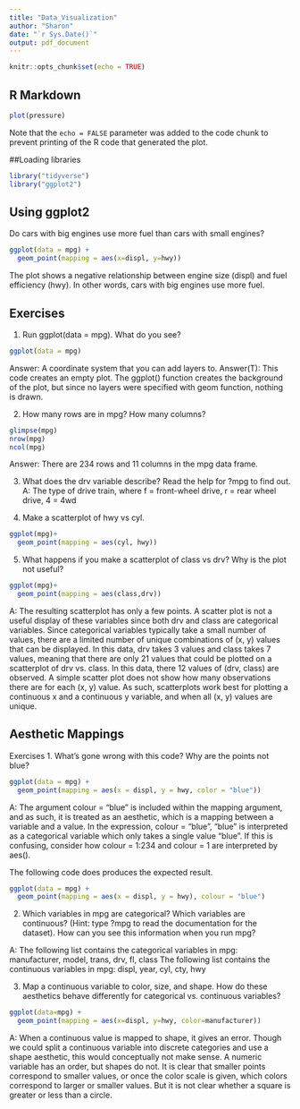 ```yaml
---
title: "Data_Visualization"
author: "Sharon"
date: "`r Sys.Date()`"
output: pdf_document
---
```


```r
knitr::opts_chunk$set(echo = TRUE)
```

## R Markdown

```r
plot(pressure)
```

Note that the `echo = FALSE` parameter was added to the code chunk to prevent printing of the R code that generated the plot.

##Loading libraries

```r
library("tidyverse")
library("ggplot2")
```


## Using ggplot2

Do cars with big engines use more fuel than cars with small engines?

```r
ggplot(data = mpg) +
  geom_point(mapping = aes(x=displ, y=hwy))
```

The plot shows a negative relationship between engine size (displ) and fuel efficiency (hwy). In other words, cars with big engines use more fuel.

## Exercises
1. Run ggplot(data = mpg). What do you see?

```r
ggplot(data = mpg)
```
Answer: A coordinate system that you can add layers to.
Answer(T): This code creates an empty plot. The ggplot() function creates the background of the plot, but since no layers were specified with geom function, nothing is drawn.

2. How many rows are in mpg? How many columns?
```r
glimpse(mpg)
nrow(mpg)
ncol(mpg)
```
Answer: There are 234 rows and 11 columns in the mpg data frame.

3. What does the drv variable describe? Read the help for ?mpg to find out.
A: The type of drive train, where f = front-wheel drive, r = rear wheel drive, 4 = 4wd

4. Make a scatterplot of hwy vs cyl.

```r
ggplot(mpg)+
  geom_point(mapping = aes(cyl, hwy))
```

5. What happens if you make a scatterplot of class vs drv? Why is the plot not useful?

```r
ggplot(mpg)+
  geom_point(mapping = aes(class,drv))
```
A: The resulting scatterplot has only a few points. A scatter plot is not a useful display of these variables since both drv and class are categorical variables. Since categorical variables typically take a small number of values, there are a limited number of unique combinations of (x, y) values that can be displayed. In this data, drv takes 3 values and class takes 7 values, meaning that there are only 21 values that could be plotted on a scatterplot of drv vs. class. In this data, there 12 values of (drv, class) are observed. A simple scatter plot does not show how many observations there are for each (x, y) value. As such, scatterplots work best for plotting a continuous x and a continuous y variable, and when all (x, y) values are unique.

## Aesthetic Mappings

Exercises
1. What’s gone wrong with this code? Why are the points not blue?

```r
ggplot(data = mpg) + 
  geom_point(mapping = aes(x = displ, y = hwy, color = "blue"))
```

A: The argument colour = "blue" is included within the mapping argument, and as such, it is treated as an aesthetic, which is a mapping between a variable and a value. In the expression, colour = "blue", "blue" is interpreted as a categorical variable which only takes a single value "blue". If this is confusing, consider how colour = 1:234 and colour = 1 are interpreted by aes().

The following code does produces the expected result.
```r
ggplot(data = mpg) +
  geom_point(mapping = aes(x = displ, y = hwy), colour = "blue")
```

2. Which variables in mpg are categorical? Which variables are continuous? (Hint: type ?mpg to read the documentation for the dataset). How can you see this information when you run mpg?

A: The following list contains the categorical variables in mpg: manufacturer, model, trans, drv, fl, class
The following list contains the continuous variables in mpg: displ, year, cyl, cty, hwy

3. Map a continuous variable to color, size, and shape. How do these aesthetics behave differently for categorical vs. continuous variables?

```r
ggplot(data=mpg) +
  geom_point(mapping = aes(x=displ, y=hwy, color=manufacturer))
```

A: When a continuous value is mapped to shape, it gives an error. Though we could split a continuous variable into discrete categories and use a shape aesthetic, this would conceptually not make sense. A numeric variable has an order, but shapes do not. It is clear that smaller points correspond to smaller values, or once the color scale is given, which colors correspond to larger or smaller values. But it is not clear whether a square is greater or less than a circle.
